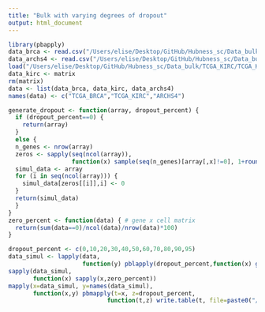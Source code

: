 ```yaml
---
title: "Bulk with varying degrees of dropout"
output: html_document
---
```


```r
library(pbapply)
data_brca <- read.csv("/Users/elise/Desktop/GitHub/Hubness_sc/Data_bulk/TCGA_BRCA/brca.csv", row.names=1)
data_archs4 <- read.csv("/Users/elise/Desktop/GitHub/Hubness_sc/Data_bulk/ARCHS4/data.csv", row.names=1)
load("/Users/elise/Desktop/GitHub/Hubness_sc/Data_bulk/TCGA_KIRC/TCGA_KIRC_RPKM_withHGNCsymbol.Rdata")
data_kirc <- matrix
rm(matrix)
data <- list(data_brca, data_kirc, data_archs4)
names(data) <- c("TCGA_BRCA","TCGA_KIRC","ARCHS4")
```

```r
generate_dropout <- function(array, dropout_percent) {
  if (dropout_percent==0) {
    return(array)
  }
  else {
  n_genes <- nrow(array)
  zeros <- sapply(seq(ncol(array)),
                  function(x) sample(seq(n_genes)[array[,x]!=0], 1+round(sum(array[,x]!=0)*dropout_percent/100)))
  simul_data <- array
  for (i in seq(ncol(array))) {
    simul_data[zeros[[i]],i] <- 0
  }
  return(simul_data)
  }
}
zero_percent <- function(data) { # gene x cell matrix
  return(sum(data==0)/ncol(data)/nrow(data)*100)
}
```

```r
dropout_percent <- c(0,10,20,30,40,50,60,70,80,90,95)
data_simul <- lapply(data,
                     function(y) pblapply(dropout_percent,function(x) generate_dropout(y,x)))
sapply(data_simul,
       function(x) sapply(x,zero_percent))
mapply(x=data_simul, y=names(data_simul),
       function(x,y) pbmapply(t=x, z=dropout_percent,
                            function(t,z) write.table(t, file=paste0("/Users/elise/Desktop/GitHub/Hubness_sc/Data_bulk/", y, "/simulated/simul_dropout", z,".csv"))))
```

